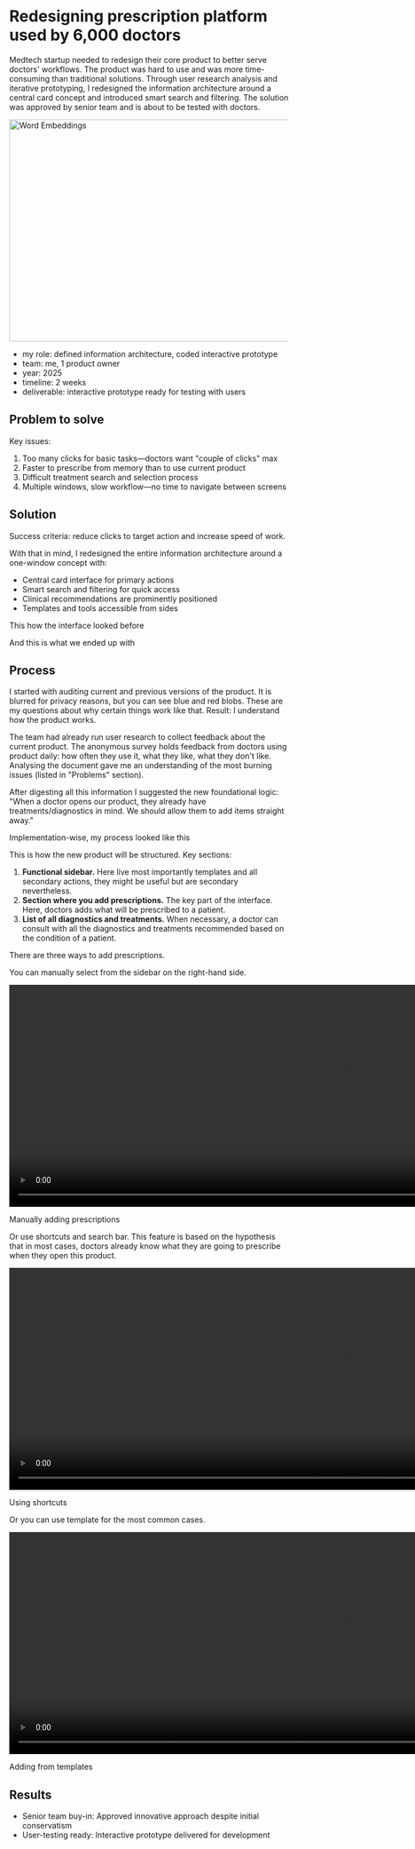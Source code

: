 # Redesigning prescription platform used by 6,000 doctors

Medtech startup needed to redesign their core product to better serve doctors' workflows. The product was hard to use and was more time-consuming than traditional solutions. Through user research analysis and iterative prototyping, I redesigned the information architecture around a central card concept and introduced smart search and filtering. The solution was approved by senior team and is about to be tested with doctors.

<div className="border border-gray-200 rounded-md p-4 bg-white flex justify-center items-center xl:-mx-48 my-12">
  <Image src="/images/medtech-prescriptions/cover-wo-bg.png" alt="Word Embeddings" width="1900" height="400"/>
</div>

- my role: defined information architecture, coded interactive prototype
- team: me, 1 product owner
- year: 2025
- timeline: 2 weeks
- deliverable: interactive prototype ready for testing with users

## Problem to solve
Key issues:
1. Too many clicks for basic tasks—doctors want "couple of clicks" max
2. Faster to prescribe from memory than to use current product
3. Difficult treatment search and selection process
4. Multiple windows, slow workflow—no time to navigate between screens

## Solution

Success criteria: reduce clicks to target action and increase speed of work.

With that in mind, I redesigned the entire information architecture around a one-window concept with:

- Central card interface for primary actions
- Smart search and filtering for quick access
- Clinical recommendations are prominently positioned
- Templates and tools accessible from sides

This how the interface looked before

<ImageContainerMdx projectId={6} imageId="old-flow" captionShow={true} />

And this is what we ended up with

<ImageContainerMdx projectId={6} imageId="after" captionShow={true} />

## Process

I started with auditing current and previous versions of the product. It is blurred for privacy reasons, but you can see blue and red blobs. These are my questions about why certain things work like that. Result: I understand how the product works.

<ImageContainerMdx projectId={6} imageId="product-audit" captionShow={true} />

The team had already run user research to collect feedback about the current product. The anonymous survey holds feedback from doctors using product daily: how often they use it, what they like, what they don't like. Analysing the document gave me an understanding of the most burning issues (listed in "Problems" section).

After digesting all this information I suggested the new foundational logic: "When a doctor opens our product, they already have treatments/diagnostics in mind. We should allow them to add items straight away."

<ImageContainerMdx projectId={6} imageId="prescription-process" captionShow={true} />

Implementation-wise, my process looked like this

<ImageContainerMdx projectId={6} imageId="my-process" captionShow={true} />

This is how the new product will be structured. Key sections:
1. **Functional sidebar.** Here live most importantly templates and all secondary actions, they might be useful but are secondary nevertheless.
2. **Section where you add prescriptions.** The key part of the interface. Here, doctors adds what will be prescribed to a patient.
3. **List of all diagnostics and treatments.** When necessary, a doctor can consult with all the diagnostics and treatments recommended based on the condition of a patient.

<ImageContainerMdx projectId={6} imageId="onboarding-main-section" captionShow={true} />

There are three ways to add prescriptions. 

You can manually select from the sidebar on the right-hand side.

<div className="flex flex-col xl:-mx-48 my-12">
  <div className="border border-gray-200 rounded-md p-4 bg-white flex justify-center items-center">
    <video className="rounded-md" width="1200" height="400" preload="auto" autoPlay loop muted playsInline>
      <source src="/images/medtech-prescriptions/manual.mp4" type="video/mp4" />
      Your browser does not support the video tag.
    </video>
  </div>
  <p className="text-gray-600 indent-4 text-[14px] mt-1">Manually adding prescriptions</p>
</div>

Or use shortcuts and search bar. This feature is based on the hypothesis that in most cases, doctors already know what they are going to prescribe when they open this product.

<div className="flex flex-col xl:-mx-48 my-12">
  <div className="border border-gray-200 rounded-md p-4 bg-white flex justify-center items-center">
    <video className="rounded-md" width="1200" height="400" preload="auto" autoPlay loop muted playsInline>
      <source src="/images/medtech-prescriptions/search-modals.mp4" type="video/mp4" />
      Your browser does not support the video tag.
    </video>
  </div>
  <p className="text-gray-600 indent-4 text-[14px] mt-1">Using shortcuts</p>
</div>

Or you can use template for the most common cases.

<div className="flex flex-col xl:-mx-48 my-12">
  <div className="border border-gray-200 rounded-md p-4 bg-white flex justify-center items-center">
    <video className="rounded-md" width="1200" height="400" preload="auto" autoPlay loop muted playsInline>
      <source src="/images/medtech-prescriptions/templates.mp4" type="video/mp4" />
      Your browser does not support the video tag.
    </video>
  </div>
  <p className="text-gray-600 indent-4 text-[14px] mt-1">Adding from templates</p>
</div>

## Results
- Senior team buy-in: Approved innovative approach despite initial conservatism
- User-testing ready: Interactive prototype delivered for development

<OtherWork currentSlug="work-prescription-redesign"/>